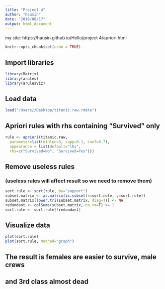 ```yaml
---
title: "Project 4"
author: "hausin"
date: "2018/06/17"
output: html_document
---
```

my site: https://hausin.github.io/Hello/project 4/apriori.html

```r
knitr::opts_chunk$set(echo = TRUE)
```

## Import libraries
```r
library(Matrix)
library(arules)
library(arulesViz)
```

## Load data
```r
load("/Users//Desktop/titanic.raw.rdata")
```

## Apriori rules with rhs containing "Survived" only
```r
rule <- apriori(titanic.raw, 
  parameter=list(minlen=3, supp=0.1, conf=0.7),  
  appearance = list(default="lhs",
  rhs=c("Survived=No", "Survived=Yes")))
```

## Remove useless rules
### (useless rules will affect result so we need to remove them)
```r
sort.rule <- sort(rule, by="support")
subset.matrix <- as.matrix(is.subset(x=sort.rule, y=sort.rule))
subset.matrix[lower.tri(subset.matrix, diag=T)] <- NA
redundant <- colSums(subset.matrix, na.rm=T) >= 1
sort.rule <- sort.rule[!redundant]
```

## Visualize data
```r
plot(sort.rule)
plot(sort.rule, method="graph")
```

## The result is females are easier to survive, male crews
## and 3rd class almost dead
